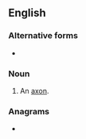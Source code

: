 ==English==

===Alternative forms===
* {{l|en|nerve fibre}}

===Noun===
{{en-noun}}

# {{lb|en|anatomy}} An [[axon]].

===Anagrams===
* {{l|en|nerve fibre}}